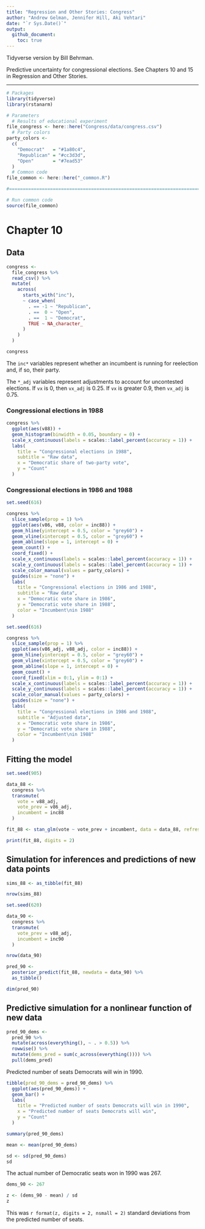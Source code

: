 ```yaml
---
title: "Regression and Other Stories: Congress"
author: "Andrew Gelman, Jennifer Hill, Aki Vehtari"
date: "`r Sys.Date()`"
output:
  github_document:
    toc: true
---
```

Tidyverse version by Bill Behrman.

Predictive uncertainty for congressional elections. See Chapters 10
and 15 in Regression and Other Stories.

-------------

```r
# Packages
library(tidyverse)
library(rstanarm)

# Parameters
  # Results of educational experiment
file_congress <- here::here("Congress/data/congress.csv")
  # Party colors
party_colors <- 
  c(
    "Democrat"   = "#1a80c4",
    "Republican" = "#cc3d3d",
    "Open"       = "#7ead53"
  )
  # Common code
file_common <- here::here("_common.R")

#===============================================================================

# Run common code
source(file_common)
```

# Chapter 10

## Data

```r
congress <- 
  file_congress %>% 
  read_csv() %>% 
  mutate(
    across(
      starts_with("inc"),
      ~ case_when(
        . == -1 ~ "Republican",
        . ==  0 ~ "Open",
        . ==  1 ~ "Democrat",
        TRUE ~ NA_character_
      )
    )
  )

congress
```

The `inc*` variables represent whether an incumbent is running for reelection and, if so, their party.

The `*_adj` variables represent adjustments to account for uncontested elections. If `vx` is 0, then `vx_adj` is 0.25. If `vx` is greater 0.9, then `vx_adj` is 0.75.

### Congressional elections in 1988

```r
congress %>% 
  ggplot(aes(v88)) +
  geom_histogram(binwidth = 0.05, boundary = 0) +
  scale_x_continuous(labels = scales::label_percent(accuracy = 1)) +
  labs(
    title = "Congressional elections in 1988",
    subtitle = "Raw data",
    x = "Democratic share of two-party vote",
    y = "Count"
  )
```

### Congressional elections in 1986 and 1988

```r
set.seed(616)

congress %>% 
  slice_sample(prop = 1) %>% 
  ggplot(aes(v86, v88, color = inc88)) +
  geom_hline(yintercept = 0.5, color = "grey60") +
  geom_vline(xintercept = 0.5, color = "grey60") +
  geom_abline(slope = 1, intercept = 0) +
  geom_count() +
  coord_fixed() +
  scale_x_continuous(labels = scales::label_percent(accuracy = 1)) +
  scale_y_continuous(labels = scales::label_percent(accuracy = 1)) +
  scale_color_manual(values = party_colors) +
  guides(size = "none") +
  labs(
    title = "Congressional elections in 1986 and 1988",
    subtitle = "Raw data",
    x = "Democratic vote share in 1986",
    y = "Democratic vote share in 1988",
    color = "Incumbent\nin 1988"
  )
```

```r
set.seed(616)

congress %>% 
  slice_sample(prop = 1) %>% 
  ggplot(aes(v86_adj, v88_adj, color = inc88)) +
  geom_hline(yintercept = 0.5, color = "grey60") +
  geom_vline(xintercept = 0.5, color = "grey60") +
  geom_abline(slope = 1, intercept = 0) +
  geom_count() +
  coord_fixed(xlim = 0:1, ylim = 0:1) +
  scale_x_continuous(labels = scales::label_percent(accuracy = 1)) +
  scale_y_continuous(labels = scales::label_percent(accuracy = 1)) +
  scale_color_manual(values = party_colors) +
  guides(size = "none") +
  labs(
    title = "Congressional elections in 1986 and 1988",
    subtitle = "Adjusted data",
    x = "Democratic vote share in 1986",
    y = "Democratic vote share in 1988",
    color = "Incumbent\nin 1988"
  )
```

## Fitting the model

```r
set.seed(905)

data_88 <-  
  congress %>% 
  transmute(
    vote = v88_adj,
    vote_prev = v86_adj,
    incumbent = inc88
  )

fit_88 <- stan_glm(vote ~ vote_prev + incumbent, data = data_88, refresh = 0)

print(fit_88, digits = 2)
```

## Simulation for inferences and predictions of new data points

```r
sims_88 <- as_tibble(fit_88)

nrow(sims_88)
```

```r
set.seed(620)

data_90 <-  
  congress %>% 
  transmute(
    vote_prev = v88_adj,
    incumbent = inc90
  )

nrow(data_90)

pred_90 <- 
  posterior_predict(fit_88, newdata = data_90) %>% 
  as_tibble()

dim(pred_90)
```

## Predictive simulation for a nonlinear function of new data

```r
pred_90_dems <- 
  pred_90 %>% 
  mutate(across(everything(), ~ . > 0.5)) %>% 
  rowwise() %>% 
  mutate(dems_pred = sum(c_across(everything()))) %>% 
  pull(dems_pred)
```

Predicted number of seats Democrats will win in 1990.

```r
tibble(pred_90_dems = pred_90_dems) %>% 
  ggplot(aes(pred_90_dems)) +
  geom_bar() +
  labs(
    title = "Predicted number of seats Democrats will win in 1990",
    x = "Predicted number of seats Democrats will win",
    y = "Count"
  )
```

```r
summary(pred_90_dems)

mean <- mean(pred_90_dems)

sd <- sd(pred_90_dems)
sd
```

The actual number of Democratic seats won in 1990 was 267.

```r
dems_90 <- 267

z <- (dems_90 - mean) / sd
z
```

This was `r format(z, digits = 2, nsmall = 2)` standard deviations from the predicted number of seats.

